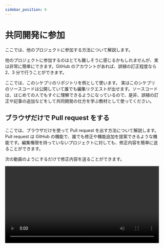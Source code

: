 ```yaml
---
sidebar_position: 6
---
```



# 共同開発に参加

ここでは、他のプロジェクトに参加する方法について解説します。

他のプロジェクトに参加するのはとても難しそうに感じるかもしれませんが、実は非常に簡単にできます。GitHub のアカウントがあれば、誤植の訂正程度なら 2、3 分で行うことができます。

ここでは、このシケプリのリポジトリを例として使います。
実はこのシケプリのソースコードは公開していて誰でも編集リクエストが出せます。ソースコードは、はじめての人でもすぐに理解できるようになっているので、是非、誤植の訂正や記事の追加などをして共同開発の仕方を学ぶ教材として使ってください。

## ブラウザだけで Pull request をする

ここでは、ブラウザだけを使って Pull request を出す方法について解説します。Pull request は GitHub の機能で、誰でも修正や機能追加を提案できるような機能です。編集権限を持っていないプロジェクトに対しても、修正内容を簡単に送ることができます。

次の動画のようにするだけで修正内容を送ることができます。

<video src={prInGUI} controls width="100%" />

Pull request を出すリポジトリをブラウザで開いてください。このリポジトリの URL はこれです。[https://github.com/sikepuri-algorithm/sikepuri-algorithm.github.io](https://github.com/sikepuri-algorithm/sikepuri-algorithm.github.io)

次にリポジトリをコピーするために Fork します。`Fork` と書いてあるボタンを押して、`Create fork` を押してください。

その後、編集するファイルを探します。今回は、ライフゲームの項のファイルを編集するのでライフゲームの項の `index.mdx` というファイルを開きます。このリポジトリでは、基本的に記事は `index.mdx` というファイルに書かれています。

編集するファイルを開いたら、編集ボタンを押します。<MdModeEdit/>のようなボタンです。

ファイルを編集します。今回は、「ライフゲームとは。」を「ライフゲームとは」に直しました。

コミットメッセージを入力します。変更内容がわかるようなメッセージを入力してください。

`Create a new branch for this commit and start a pull request.` というボタンをクリックして、`Propose changes` を押してください。

`compare across forks` を押して、`base repository` を Pull request を提案するリポジトリにしてください。画面下に変更内容の差分が表示されているので、確認してから `Create pull request` を押してください。次の画面で、Pull request のメッセージを入力し、`Create pull request` をクリックしてください。

これで、完成です。後は、変更内容が取り込まれるのを待つだけです。

## ローカル環境から Pull request をする

ブラウザだけで Pull Request をする方法では動作確認などができないので、大きな変更をすることはできません。そのため、ローカル環境で編集して実際に動作確認をすることが必要になります。ここでは、そのやり方について解説します。

次の動画を参考にしてください。

<video src={pr} controls width="100%" />

リポジトリを Fork していなかったら、さきほどのようにして Fork します。

`Code` をクリックして、`SSH` をクリックして、`git@github.com:...` で始まる文字列をコピーしましょう。

ターミナルで次のコマンドを実行します。

```shell
git clone さきほどコピーした文字列
```

すると、リポジトリのコピーをローカルにダウンロードすることができるので、VSCode でそれを開きます。

ターミナルでそのディレクトリに移動して、開発環境を構築します。方法は、基本的には各々のリポジトリの一番上の階層の `README.md` というファイルに書いてあります。このリポジトリの場合は、`npm ci` とターミナルで入力してパッケージをインストールして、`npm start` と入力すれば、開発環境を立ち上げられます。

実際に編集しましょう。今回は、`LaTeX` を `$\LaTeX$` としました。これで、LaTeX が $\LaTeX$ に変わりました。

`Ctrl` と `C` を同時に押して開発用サーバーを終了させてください。

次のコマンドを実行してください。これは、新しく branch を作るコマンドです。

```shell
git checkout -b 任意のブランチ名
```

次のコマンドを実行して、変更内容をステージングしてください。

```shell
git add -A
```

次にコミットしてください。

```shell
git commit -m "コミットメッセージ"
```

次に変更内容を保存した branch をプッシュしてください。

```shell
git push origin 任意のブランチ名
```

GitHub を開くと、`... had recent pushes ...` のようなメッセージが表示されるので、`Compare & pull request` をクリックしてください。出ない場合は、`Pull requests` タブから Pull request を作ってください。

メッセージを入力して、`Create pull request` を押せば、完了です。

:::note
Pull request が merge されたら、不要な branch を削除しておきましょう。

<video src={deleteBranch} controls width="100%" />
:::
